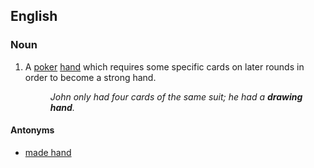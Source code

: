 ==English==

===Noun===
{{en-noun|head=[[drawing]] [[hand]]}}

# {{label|en|poker}} A [[poker]] [[hand]] which requires some specific cards on later rounds in order to become a strong hand.
#: ''John only had four cards of the same suit; he had a '''drawing hand'''.''

====Antonyms====
* [[made hand]]